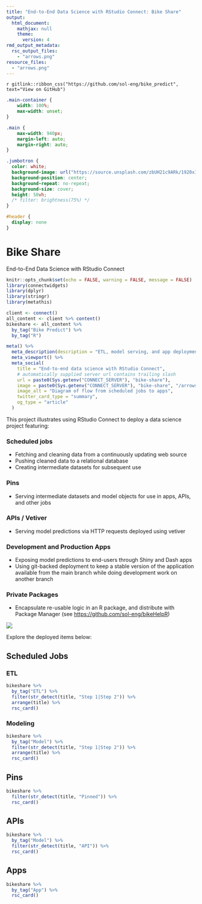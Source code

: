 ```yaml
---
title: "End-to-End Data Science with RStudio Connect: Bike Share"
output:
  html_document:
    mathjax: null
    theme:
      version: 4
rmd_output_metadata:
  rsc_output_files:
    - "arrows.png"
resource_files:
  - "arrows.png"
---
```


`r gitlink::ribbon_css("https://github.com/sol-eng/bike_predict", text="View on GitHub")`

```css
.main-container {
    width: 100%;
    max-width: unset;
}

.main {
    max-width: 940px;
    margin-left: auto;
    margin-right: auto;
}

.jumbotron {
  color: white;
  background-image: url("https://source.unsplash.com/zbUH21c9ARk/1920x1080");
  background-position: center;
  background-repeat: no-repeat;
  background-size: cover;
  height: 50vh;
  /* filter: brightness(75%) */
}

#header {
  display: none
}
```

<div class="jumbotron jumbotron-fluid">
<div class="container">
<h1 class="display-3" color="#f0f0f0">Bike Share</h1>
<p class="lead">End-to-End Data Science with RStudio Connect</p>
</div>
</div>


```r
knitr::opts_chunk$set(echo = FALSE, warning = FALSE, message = FALSE)
library(connectwidgets)
library(dplyr)
library(stringr)
library(metathis)

client <- connect()
all_content <- client %>% content()
bikeshare <- all_content %>% 
  by_tag("Bike Predict") %>%
  by_tag("R")
```

```r
meta() %>% 
  meta_description(description = "ETL, model serving, and app deployment--powered by RStudio Connect.") %>% 
  meta_viewport() %>% 
  meta_social(
    title = "End-to-end data science with RStudio Connect",
    # automatically supplied server url contains trailing slash
    url = paste0(Sys.getenv("CONNECT_SERVER"), "bike-share"),
    image = paste0(Sys.getenv("CONNECT_SERVER"), "bike-share", "/arrows.png"),
    image_alt = "Diagram of flow from scheduled jobs to apps",
    twitter_card_type = "summary",
    og_type = "article"
  )
```


<div class="main">

This project illustrates using RStudio Connect to deploy a data science project featuring:

### Scheduled jobs

- Fetching and cleaning data from a continuously updating web source
- Pushing cleaned data to a relational database
- Creating intermediate datasets for subsequent use

### Pins

- Serving intermediate datasets and model objects for use in apps, APIs, and other jobs

### APIs / Vetiver

- Serving model predictions via HTTP requests deployed using vetiver

### Development and Production Apps
  
- Exposing model predictions to end-users through Shiny and Dash apps
- Using git-backed deployment to keep a stable version of the application available from the main branch while doing development work on another branch

### Private Packages

- Encapsulate re-usable logic in an R package, and distribute with Package Manager (see <https://github.com/sol-eng/bikeHelpR>)

![](arrows.png)

Explore the deployed items below:

## Scheduled Jobs {.tabset}

### ETL

```r
bikeshare %>% 
  by_tag("ETL") %>%
  filter(str_detect(title, "Step 1|Step 2")) %>%
  arrange(title) %>%
  rsc_card()
```

### Modeling

```r
bikeshare %>% 
  by_tag("Model") %>%
  filter(str_detect(title, "Step 1|Step 2")) %>%
  arrange(title) %>%
  rsc_card()
```

## Pins

```r
bikeshare %>%
  filter(str_detect(title, "Pinned")) %>%
  rsc_card()
```

## APIs

```r
bikeshare %>%
  by_tag("Model") %>%
  filter(str_detect(title, "API")) %>%
  rsc_card()
```

## Apps

```r
bikeshare %>%
  by_tag("App") %>%
  rsc_card()
```

</div>
